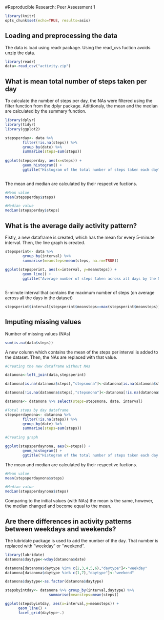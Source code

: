 
#Reproducible Research: Peer Assessment 1

```r
library(knitr)
opts_chunk$set(echo=TRUE, results=asis)
```

## Loading and preprocessing the data

The data is load using readr package. Using the read_cvs fuction avoids unzip the data.

```r
library(readr)
data<-read_csv("activity.zip")
```


## What is mean total number of steps taken per day

To calculate the number of steps per day, the NAs were filtered using the filter function from the dplyr package.
Adittionaly, the mean and the median are calculated by the summary function.

```r
library(dplyr)
library(tidyr)
library(ggplot2)

stepsperday<- data %>% 
        filter(!is.na(steps)) %>%
        group_by(date) %>%
        summarise(steps=sum(steps))
        
ggplot(stepsperday, aes(x=steps)) +
        geom_histogram() +
        ggtitle("Histogram of the total number of steps taken each day")
        
```

The mean and median are calculated by their respective fuctions.

```r
#Mean value
mean(stepsperday$steps)

#Median value
median(stepsperday$steps)
```

## What is the average daily activity pattern?

Fistly, a new dataframe is created, which has the mean for every 5-minute interval. Then, the line graph is created.

```r
stepsperint<- data %>% 
        group_by(interval) %>%
        summarise(meansteps=mean(steps, na.rm=TRUE))
        
ggplot(stepsperint, aes(x=interval, y=meansteps)) +
        geom_line() +
        ggtitle("Average number of steps taken across all days by the 5-minute interval")
        
```

5-minute interval that contains the maximum number of steps (on average across all the days in the dataset)

```r

stepsperint$interval[stepsperint$meansteps==max(stepsperint$meansteps)]

```

## Imputing missing values

Number of missing values (NAs)

```r

sum(is.na(data$steps))

```

A new column which contains the mean of the steps per interval is added to the dataset. Then, the NAs are replaced with that value.

```r

#Creating the new dataframe without NAs

datanona<-left_join(data,stepsperint)

datanona[is.na(datanona$steps),"stepsnona"]<-datanona[is.na(datanona$steps),"meansteps"]

datanona[!is.na(datanona$steps),"stepsnona"]<-datanona[!is.na(datanona$steps),"steps"]

datanona<- datanona %>% select(steps=stepsnona, date, interval)

#Total steps by day dataframe
stepsperdaynona<- datanona %>% 
        filter(!is.na(steps)) %>%
        group_by(date) %>%
        summarise(steps=sum(steps))
        
#Creating graph

ggplot(stepsperdaynona, aes(x=steps)) +
        geom_histogram() +
        ggtitle("Histogram of the total number of steps taken each day (no NAs)")

```

The mean and median are calculated by their respective fuctions.

```r
#Mean value
mean(stepsperdaynona$steps)

#Median value
median(stepsperdaynona$steps)
```


Comparing to the initial values (with NAs) the mean is the same, however, the median changed and become equal to the mean.

## Are there differences in activity patterns between weekdays and weekends?

The lubridate package is used to add the number of the day. That number is replaced with "weekday" or "weekend".

```r
library(lubridate)
datanona$daytype<-wday(datanona$date)

datanona[datanona$daytype %in% c(2,3,4,5,6),"daytype"]<-"weekday"
datanona[datanona$daytype %in% c(1,7),"daytype"]<-"weekend"

datanona$daytype<-as.factor(datanona$daytype)

stepsbyintday<- datanona %>% group_by(interval,daytype) %>%
                    summarise(meansteps=mean(steps))

ggplot(stepsbyintday, aes(x=interval,y=meansteps)) +
      geom_line() +
      facet_grid(daytype~.)

```

